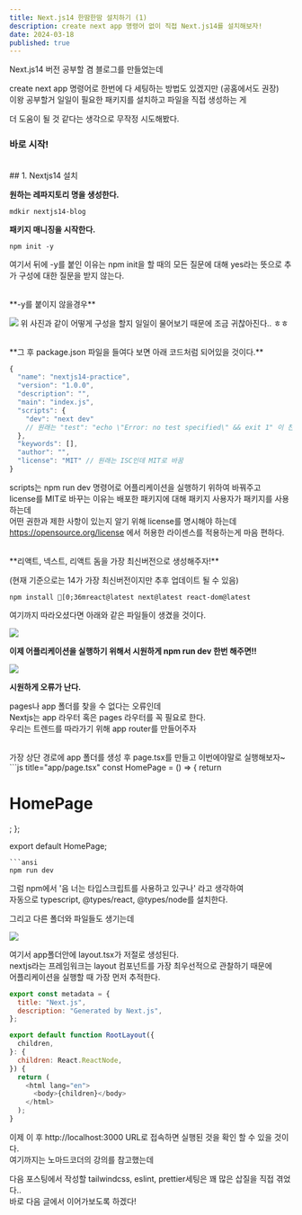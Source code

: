 ```yaml
---
title: Next.js14 한땀한땀 설치하기 (1)
description: create next app 명령어 없이 직접 Next.js14를 설치해보자!
date: 2024-03-18
published: true
---
```


Next.js14 버전 공부할 겸 블로그를 만들었는데

create next app 명령어로 한번에 다 세팅하는 방법도 있겠지만 (공홈에서도 권장) <br/>
이왕 공부할거 일일이 필요한 패키지를 설치하고 파일을 직접 생성하는 게

더 도움이 될 것 같다는 생각으로 무작정 시도해봤다.

### 바로 시작!

<br />
## 1. Nextjs14 설치

**원하는 레파지토리 명을 생성한다.**

```ansi
mdkir nextjs14-blog
```

**패키지 매니징을 시작한다.**

```ansi
npm init -y
```

여기서 뒤에 -y를 붙인 이유는 npm init을 할 때의
모든 질문에 대해 yes라는 뜻으로 추가 구성에 대한 질문을 받지 않는다.

<br />
**-y를 붙이지 않을경우**

![](https://img1.daumcdn.net/thumb/R1280x0/?scode=mtistory2&fname=https%3A%2F%2Fblog.kakaocdn.net%2Fdn%2FR6sIo%2FbtsFxXB2SYp%2FmRdJjDRe1OpAZdslbbqcr1%2Fimg.png)
위 사진과 같이 어떻게 구성을 할지 일일이 물어보기
때문에 조금 귀찮아진다.. ㅎㅎ

<br />
**그 후 package.json 파일을 들여다 보면 아래 코드처럼
되어있을 것이다.**

```js {7,8,12} showLineNumbers
{
  "name": "nextjs14-practice",
  "version": "1.0.0",
  "description": "",
  "main": "index.js",
  "scripts": {
  	"dev": "next dev"
    // 원래는 "test": "echo \"Error: no test specified\" && exit 1" 이 친구였음
  },
  "keywords": [],
  "author": "",
  "license": "MIT" // 원래는 ISC인데 MIT로 바꿈
}
```

scripts는 npm run dev 명령어로 어플리케이션을 실행하기 위하여 바꿔주고  
license를 MIT로 바꾸는 이유는
배포한 패키지에 대해 패키지 사용자가 패키지를 사용하는데  
어떤 권한과 제한 사항이 있는지 알기 위해 license를 명시해야 하는데  
https://opensource.org/license 에서 허용한 라이센스를 적용하는게 마음 편하다.

<br />
**리액트, 넥스트, 리액트 돔을 가장 최신버전으로 생성해주자!**

(현재 기준으로는 14가 가장 최신버전이지만 추후 업데이트
될 수 있음)

```ansi
npm install [0;36mreact@latest next@latest react-dom@latest
```

여기까지 따라오셨다면 아래와 같은 파일들이 생겼을 것이다.

![](https://blog.kakaocdn.net/dn/nCHvq/btsFn9xvU8c/soqwL7005cStXVf8ustbw1/img.png)

**이제 어플리케이션을 실행하기 위해서 시원하게 npm run dev 한번 해주면!!**

![](https://img1.daumcdn.net/thumb/R1280x0/?scode=mtistory2&fname=https%3A%2F%2Fblog.kakaocdn.net%2Fdn%2FcuvurQ%2FbtsFyLH4k2v%2FOgp64OYr4zA96O1md1ohEK%2Fimg.png)

**시원하게 오류가 난다.**

pages나 app 폴더를 찾을 수 없다는 오류인데  
Nextjs는 app 라우터 혹은 pages 라우터를 꼭 필요로 한다.  
우리는 트렌드를 따라가기 위해 app router를 만들어주자

<br />
가장 상단 경로에 app 폴더를 생성 후 page.tsx를 만들고
이번에야말로 실행해보자~
```js title="app/page.tsx"
const HomePage = () => {
  return <h1>HomePage</h1>;
};

export default HomePage;
```
```ansi
npm run dev
```

그럼 npm에서 '음 너는 타입스크립트를 사용하고 있구나' 라고 생각하여  
자동으로
typescript, @types/react, @types/node를 설치한다.

그리고 다른 폴더와 파일들도 생기는데

![](https://img1.daumcdn.net/thumb/R1280x0/?scode=mtistory2&fname=https%3A%2F%2Fblog.kakaocdn.net%2Fdn%2FWPpWP%2FbtsFoJZDhCu%2FnbmePiNFq1pxKM82Fsh2Ek%2Fimg.png)

여기서 app폴더안에 layout.tsx가 저절로 생성된다.  
nextjs라는 프레임워크는 layout 컴포넌트를 가장 최우선적으로 관찰하기 때문에  
어플리케이션을 실행할 때 가장 먼저 추적한다.

```js title="app/layout.tsx"
export const metadata = {
  title: "Next.js",
  description: "Generated by Next.js",
};

export default function RootLayout({
  children,
}: {
  children: React.ReactNode,
}) {
  return (
    <html lang="en">
      <body>{children}</body>
    </html>
  );
}
```

이제 이 후 http://localhost:3000 URL로 접속하면 실행된 것을 확인 할 수 있을 것이다.  
여기까지는 노마드코더의 강의를 참고했는데

다음 포스팅에서 작성할
tailwindcss, eslint, prettier세팅은 꽤 많은 삽질을 직접 겪었다..  
바로 다음 글에서 이어가보도록 하겠다!
